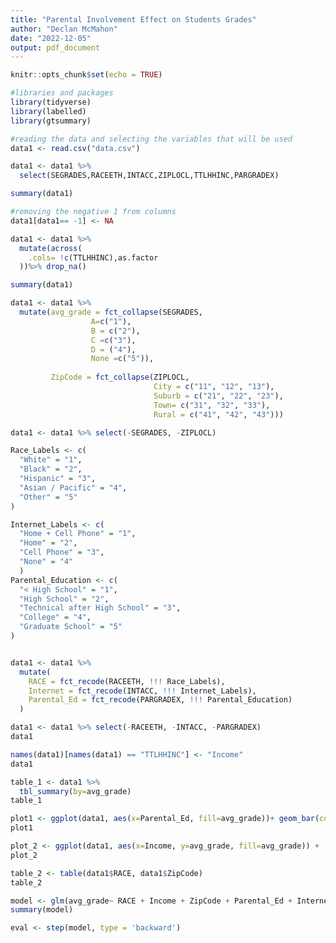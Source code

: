 ```yaml
---
title: "Parental Involvement Effect on Students Grades"
author: "Declan McMahon"
date: "2022-12-05"
output: pdf_document
---
```


```r
knitr::opts_chunk$set(echo = TRUE)
```


```r
#libraries and packages
library(tidyverse)
library(labelled)
library(gtsummary)
```

```r
#reading the data and selecting the variables that will be used
data1 <- read.csv("data.csv")

data1 <- data1 %>%
  select(SEGRADES,RACEETH,INTACC,ZIPLOCL,TTLHHINC,PARGRADEX)

summary(data1)
```

```r
#removing the negative 1 from columns
data1[data1== -1] <- NA
```

```r
data1 <- data1 %>%
  mutate(across(
    .cols= !c(TTLHHINC),as.factor
  ))%>% drop_na()

summary(data1)
```

```r
data1 <- data1 %>%
  mutate(avg_grade = fct_collapse(SEGRADES,
                  A=c("1"),
                  B = c("2"),
                  C =c("3"),
                  D = ("4"),
                  None =c("5")),
  
         ZipCode = fct_collapse(ZIPLOCL, 
                                City = c("11", "12", "13"),
                                Suburb = c("21", "22", "23"),
                                Town= c("31", "32", "33"),
                                Rural = c("41", "42", "43")))

```

```r
data1 <- data1 %>% select(-SEGRADES, -ZIPLOCL)
``` 

```r
Race_Labels <- c(
  "White" = "1",
  "Black" = "2",
  "Hispanic" = "3",
  "Asian / Pacific" = "4",
  "Other" = "5"
)

Internet_Labels <- c(
  "Home + Cell Phone" = "1",
  "Home" = "2",
  "Cell Phone" = "3",
  "None" = "4"
  )
Parental_Education <- c(
  "< High School" = "1",
  "High School" = "2",
  "Technical after High School" = "3",
  "College" = "4",
  "Graduate School" = "5"
)


data1 <- data1 %>%
  mutate(
    RACE = fct_recode(RACEETH, !!! Race_Labels),
    Internet = fct_recode(INTACC, !!! Internet_Labels),
    Parental_Ed = fct_recode(PARGRADEX, !!! Parental_Education)
  )

```


```r
data1 <- data1 %>% select(-RACEETH, -INTACC, -PARGRADEX)
data1

names(data1)[names(data1) == "TTLHHINC"] <- "Income"
data1
```

```r
table_1 <- data1 %>%
  tbl_summary(by=avg_grade)
table_1
```

```r
plot1 <- ggplot(data1, aes(x=Parental_Ed, fill=avg_grade))+ geom_bar(color="black",width = 0.5, position = "fill") + scale_fill_brewer(palette="RdPu") + theme_minimal() + geom_text(aes(label = scales::percent(..count../tapply(..count.., ..x.. ,sum)[..x..])),position = position_fill(vjust = 0.5), stat = "count",size=2.5) + coord_flip() + ggtitle("Average Grade by Parental Education")
plot1
```

```r
plot_2 <- ggplot(data1, aes(x=Income, y=avg_grade, fill=avg_grade)) +  geom_boxplot() + theme_minimal() + scale_fill_brewer(palette = "Set2") + ggtitle("Income by Average Grade")
plot_2
```

```r
table_2 <- table(data1$RACE, data1$ZipCode)
table_2


```

```r
model <- glm(avg_grade~ RACE + Income + ZipCode + Parental_Ed + Internet, data=data1, family=binomial(link="logit"))
summary(model)
```

```r
eval <- step(model, type = 'backward')
```

